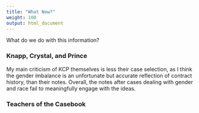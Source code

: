 ```yaml
---
title: "What Now?"
weight: 100
output: html_document
---
```


What do we do with this information? 

### Knapp, Crystal, and Prince

My main criticism of KCP themselves is less their case selection, as I think the gender imbalance is an unfortunate but accurate reflection of contract history, than their notes. Overall, the notes after cases dealing with gender and race fail to meaningfully engage with the ideas. 

### Teachers of the Casebook